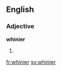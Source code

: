 ==English==

===Adjective===
'''whinier'''

# {{comparative of|whiny}}

[[fr:whinier]]
[[sv:whinier]]